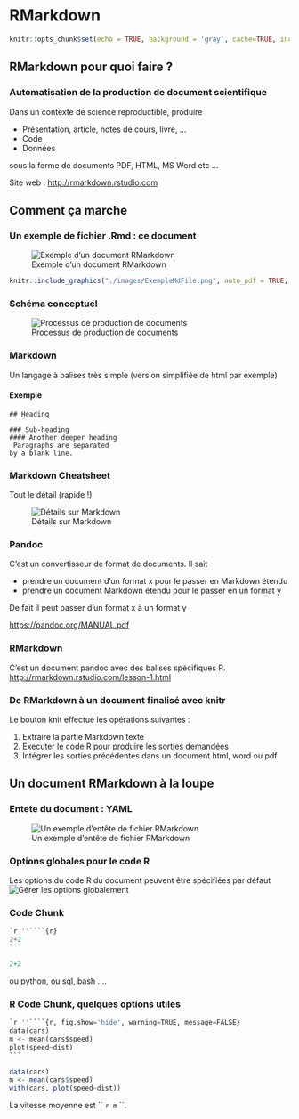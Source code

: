 # RMarkdown {#rmarkdown}

```r
knitr::opts_chunk$set(echo = TRUE, background = 'gray', cache=TRUE, include=TRUE, eval=TRUE)
```

##  RMarkdown pour quoi faire ? {#pourquoi}

### Automatisation de la production de document scientifique

Dans un contexte de science reproductible, produire

  - Présentation, article, notes de cours, livre, ...
  - Code
  - Données

sous la forme de documents PDF, HTML, MS Word etc ... 

Site web : <http://rmarkdown.rstudio.com>


## Comment ça marche

### Un exemple de fichier .Rmd : ce document {.smaller}

![Exemple d'un document RMarkdown](./images/ExempleMdFile.png)

```r
knitr::include_graphics("./images/ExempleMdFile.png", auto_pdf = TRUE, dpi = NA)
```


### Schéma conceptuel 

![Processus de production de documents](./images/RMarkdownFlow.png)
  
### Markdown 
Un langage à balises très simple (version simplifiée de html par exemple)

#### Exemple
```
## Heading

### Sub-heading
#### Another deeper heading
 Paragraphs are separated
by a blank line.
```
### Markdown Cheatsheet
Tout le détail (rapide !) 

![Détails sur Markdown](./images/RMarkdownF2.png)

### Pandoc
C'est un convertisseur de format de documents. Il sait 

- prendre un document d'un format x pour le passer en Markdown étendu
- prendre un document Markdown étendu pour le passer en un format y

De fait il peut passer d'un format x à un format y

<https://pandoc.org/MANUAL.pdf>

### RMarkdown

C'est un document pandoc avec des balises spécifiques R. 
<http://rmarkdown.rstudio.com/lesson-1.html>


### De RMarkdown à un document finalisé avec knitr

Le bouton knit effectue les opérations suivantes :

  1. Extraire la partie Markdown texte
  2. Executer le code R pour produire les sorties demandées
  3. Intégrer les sorties précédentes dans un document html, word ou pdf


## Un document RMarkdown à la loupe

### Entete du document : YAML 

![Un exemple d'entête de fichier RMarkdown](./images/HeaderYAML.png)

### Options globales pour le code R

Les options du code R du document peuvent être spécifiées par défaut 
![Gérer les options globalement](./images/GlobalOptions.png)


### Code Chunk 
````python
`r ''````{r}
2+2
```
````

```r
2+2
```

ou python, ou sql, bash ....

### R Code Chunk, quelques options utiles 


````python
`r ''````{r, fig.show='hide', warning=TRUE, message=FALSE}
data(cars)
m <- mean(cars$speed)
plot(speed~dist)
```
````

```r
data(cars)
m <- mean(cars$speed)
with(cars, plot(speed~dist))
```




La vitesse moyenne est \`\` `` r m `` \`\`. 


